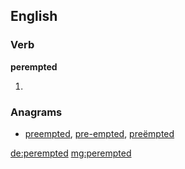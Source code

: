 ==English==

===Verb===
'''perempted'''

# {{past of|perempt}}

===Anagrams===
* [[preempted#English|preempted]], [[pre-empted#English|pre-empted]], [[preëmpted#English|preëmpted]]

[[de:perempted]]
[[mg:perempted]]